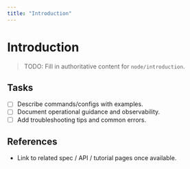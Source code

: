 ```yaml
---
title: "Introduction"
---
```


# Introduction

> TODO: Fill in authoritative content for `node/introduction`.

## Tasks
- [ ] Describe commands/configs with examples.
- [ ] Document operational guidance and observability.
- [ ] Add troubleshooting tips and common errors.

## References
- Link to related spec / API / tutorial pages once available.

